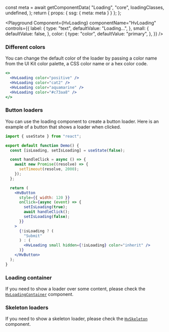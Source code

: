 



  const meta = await getComponentData(
    "Loading",
    "core",
    loadingClasses,
    undefined,
  );
  return { props: { ssg: { meta: meta } } };
};

<Description />

<Page>

<Playground
  Component={HvLoading}
  componentName="HvLoading"
  controls={{
    label: {
      type: "text",
      defaultValue: "Loading...",
    },
    small: {
      defaultValue: false,
    },
    color: {
      type: "color",
      defaultValue: "primary",
    },
  }}
/>

### Different colors

You can change the default color of the loader by passing a color name from the UI Kit color palette, a CSS color name or a hex color code.

```jsx live
<>
  <HvLoading color="positive" />
  <HvLoading color="cat2" />
  <HvLoading color="aquamarine" />
  <HvLoading color="#c73aa8" />
</>
```

### Button loaders

You can use the loading component to create a button loader. Here is an example of a button that shows a loader when clicked.

```jsx live
import { useState } from "react";

export default function Demo() {
  const [isLoading, setIsLoading] = useState(false);

  const handleClick = async () => {
    await new Promise((resolve) => {
      setTimeout(resolve, 2000);
    });
  };

  return (
    <HvButton
      style={{ width: 120 }}
      onClick={async (event) => {
        setIsLoading(true);
        await handleClick();
        setIsLoading(false);
      }}
    >
      {!isLoading ? (
        "Submit"
      ) : (
        <HvLoading small hidden={!isLoading} color="inherit" />
      )}
    </HvButton>
  );
}
```

### Loading container

If you need to show a loader over some content, please check the <a href="/components/loadingContainer">`HvLoadingContainer`</a> component.

### Skeleton loaders

If you need to show a skeleton loader, please check the <a href="/components/skeleton">`HvSkeleton`</a> component.

</Page>
